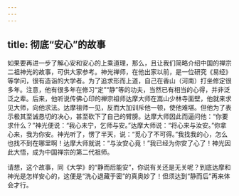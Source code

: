 ```yaml
---
---
---
```

title: 彻底“安心”的故事
---




如果要再进一步了解心安和安心的上乘道理，那么，且让我们简略介绍中国的禅宗二祖神光的故事，可供大家参考。神光禅师，在他出家以前，是一位研究《易经》等学问，很有造诣的大学者。为了追求形而上道，自己在香山（河南）打坐修定很多年。注意，他有很多年在修习“定”“静”等的功夫，当然已有相当的心得，并非泛泛之辈。后来，他听说传佛心印的禅宗祖师达摩大师在嵩山少林寺面壁，他就来求见大师，向他求法。达摩祖师一见，反而大加训斥他一顿，使他难堪。但他为了表示极其至诚恳切的决心，甚至砍下了自己的臂膀。达摩大师因此而逼问他：“你要求什么？”神光便说：“我心未宁，乞师与安。”达摩大师说：“将心来与汝安。”你拿心来，我为你安。神光听了，愣了半天，说：“觅心了不可得。”我找我的心，怎么也找不到在哪里啊！达摩大师就说：“与汝安心竟！”我已经为你安了心了！神光因此大悟，成为中国禅宗的第二代祖师。

请想，这个故事，同《大学》的“静而后能安”，你说有关还是无关呢？到底达摩和神光是怎样安心的，这便是“洗心退藏于密”的真奥妙了！但须达到“静而后”再来体会才行。